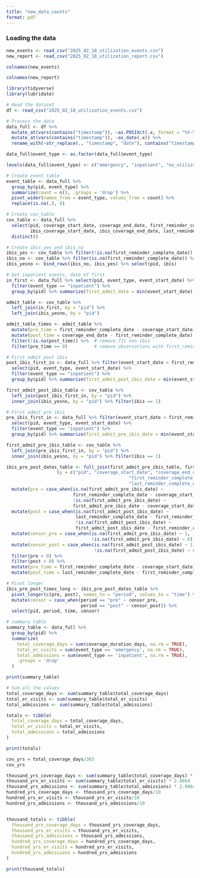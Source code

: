 ```yaml
---
title: "new_data_counts"
format: pdf
---
```


### Loading the data
```r
new_events <- read_csv("2025_02_18_utilization_events.csv")
new_report <- read_csv("2025_02_18_utilization_report.csv")
```

```r
colnames(new_events)
```

```r
colnames(new_report)
```

```r
library(tidyverse)
library(lubridate)

# Read the dataset
df <- read_csv("2025_02_18_utilization_events.csv")

# Process the data
data_full <- df %>%
  mutate_at(vars(contains("timestamp")), ~as.POSIXct(.x, format = "%Y-%m-%d %H:%M:%S")) %>%
  mutate_at(vars(contains("timestamp")), ~as_date(.x)) %>%
  rename_with(~str_replace(., "timestamp", "date"), contains("timestamp"))

data_full$event_type <- as.factor(data_full$event_type)

levels(data_full$event_type) <- c("emergency", "inpatient", "no_utilization", "observation")

# Create event_table
event_table <- data_full %>%
  group_by(pid, event_type) %>%
  summarize(count = n(), .groups = 'drop') %>%
  pivot_wider(names_from = event_type, values_from = count) %>%
  replace(is.na(.), 0)

# Create cov_table
cov_table <- data_full %>%
  select(pid, coverage_start_date, coverage_end_date, first_reminder_complete_date,
         ibis_coverage_start_date, ibis_coverage_end_date, last_reminder_complete_date) %>%
  distinct()

# Create ibis_yes and ibis_no
ibis_yes <- cov_table %>% filter(!is.na(first_reminder_complete_date)) %>% mutate(ibis = 1)
ibis_no <- cov_table %>% filter(is.na(first_reminder_complete_date)) %>% mutate(ibis = 0)
ibis_yesno <- bind_rows(ibis_no, ibis_yes) %>% select(pid, ibis)

# Get inpatient events, date of first
in_first <- data_full %>% select(pid, event_type, event_start_date) %>%
  filter(event_type == "inpatient") %>%
  group_by(pid) %>% summarize(first_admit_date = min(event_start_date), .groups = 'drop')

admit_table <- cov_table %>%
  left_join(in_first, by = "pid") %>%
  left_join(ibis_yesno, by = "pid")

admit_table_times <- admit_table %>%
  mutate(pre_time = first_reminder_complete_date - coverage_start_date) %>%
  mutate(post_time = coverage_end_date - first_reminder_complete_date) %>%
  filter(!is.na(post_time)) %>%  # remove 711 non ibis
  filter(pre_time >= 0)          # remove observations with first_reminder < coverag_start

# First admit post ibis
post_ibis_first_in <- data_full %>% filter(event_start_date > first_reminder_complete_date) %>%
  select(pid, event_type, event_start_date) %>%
  filter(event_type == "inpatient") %>%
  group_by(pid) %>% summarize(first_admit_post_ibis_date = min(event_start_date), .groups = 'drop')

first_admit_post_ibis_table <- cov_table %>%
  left_join(post_ibis_first_in, by = "pid") %>%
  inner_join(ibis_yesno, by = "pid") %>% filter(ibis == 1)

# First admit pre ibis
pre_ibis_first_in <- data_full %>% filter(event_start_date < first_reminder_complete_date) %>%
  select(pid, event_type, event_start_date) %>%
  filter(event_type == "inpatient") %>%
  group_by(pid) %>% summarize(first_admit_pre_ibis_date = min(event_start_date), .groups = 'drop')

first_admit_pre_ibis_table <- cov_table %>%
  left_join(pre_ibis_first_in, by = "pid") %>%
  inner_join(ibis_yesno, by = "pid") %>% filter(ibis == 1)

ibis_pre_post_dates_table <- full_join(first_admit_pre_ibis_table, first_admit_post_ibis_table,
                   by = c("pid", "coverage_start_date", "coverage_end_date",
                                              "first_reminder_complete_date",
                                              "last_reminder_complete_date", "ibis")) %>%
  mutate(pre = case_when(is.na(first_admit_pre_ibis_date) ~
                         first_reminder_complete_date - coverage_start_date,
                         !is.na(first_admit_pre_ibis_date) ~
                         first_admit_pre_ibis_date - coverage_start_date)) %>%
  mutate(post = case_when(is.na(first_admit_post_ibis_date) ~
                          last_reminder_complete_date - first_reminder_complete_date,
                          !is.na(first_admit_post_ibis_date) ~
                          first_admit_post_ibis_date - first_reminder_complete_date)) %>%
  mutate(censor_pre = case_when(is.na(first_admit_pre_ibis_date) ~ 1,
                                !is.na(first_admit_pre_ibis_date) ~ 0)) %>%
  mutate(censor_post = case_when(is.na(first_admit_post_ibis_date) ~ 1,
                                 !is.na(first_admit_post_ibis_date) ~ 0)) %>%
  filter(pre > 0) %>%
  filter(post > 0) %>%
  mutate(pre_time = first_reminder_complete_date - coverage_start_date) %>%
  mutate(post_time = last_reminder_complete_date - first_reminder_complete_date)

# Pivot longer
ibis_pre_post_times_long <- ibis_pre_post_dates_table %>%
  pivot_longer(c(pre, post), names_to = "period", values_to = "time") %>%
  mutate(censor = case_when(period == "pre" ~ censor_pre,
                            period == "post" ~ censor_post)) %>%
  select(pid, period, time, censor)

# summary table
summary_table <- data_full %>%
  group_by(pid) %>%
  summarize(
    total_coverage_days = sum(coverage_duration_days, na.rm = TRUE),
    total_er_visits = sum(event_type == 'emergency', na.rm = TRUE),
    total_admissions = sum(event_type == 'inpatient', na.rm = TRUE),
    .groups = 'drop'
  )

print(summary_table)


```

```r
# Sum all the values
total_coverage_days <- sum(summary_table$total_coverage_days)
total_er_visits <- sum(summary_table$total_er_visits)
total_admissions <- sum(summary_table$total_admissions)

totals <- tibble(
  total_coverage_days = total_coverage_days,
  total_er_visits = total_er_visits,
  total_admissions = total_admissions
)

print(totals)
```

```r
cov_yrs = total_coverage_days/365
cov_yrs
```


```r
thousand_yrs_coverage_days <- sum(summary_table$total_coverage_days) * 2.0864
thousand_yrs_er_visits <- sum(summary_table$total_er_visits) * 2.0864
thousand_yrs_admissions <- sum(summary_table$total_admissions) * 2.0864
hundred_yrs_coverage_days <- thousand_yrs_coverage_days/10
hundred_yrs_er_visits <- thousand_yrs_er_visits/10
hundred_yrs_admissions <- thousand_yrs_admissions/10


thousand_totals <- tibble(
  thousand_yrs_coverage_days = thousand_yrs_coverage_days,
  thousand_yrs_er_visits = thousand_yrs_er_visits,
  thousand_yrs_admissions = thousand_yrs_admissions,
  hundred_yrs_coverage_days = hundred_yrs_coverage_days,
  hundred_yrs_er_visits = hundred_yrs_er_visits,
  hundred_yrs_admissions = hundred_yrs_admissions
)

print(thousand_totals)
```









